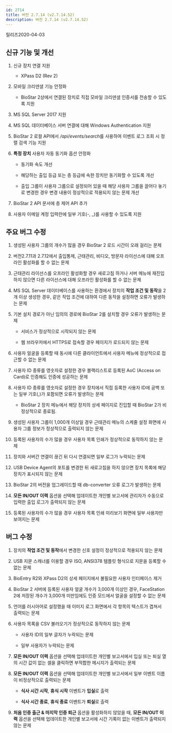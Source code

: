 ```yaml
---
id: 2714
title: 버전 2.7.14 (v2.7.14.52)
description: 버전 2.7.14 (v2.7.14.52)
---
```


릴리즈<Separator/>2020-04-03

## 신규 기능 및 개선

1. 신규 장치 연결 지원

    * XPass D2 (Rev 2)

1. 모바일 크리덴셜 기능 안정화

    * BioStar 2상에서 연결된 장치로 직접 모바일 크리덴셜 인증서를 전송할 수 있도록 지원

1. MS SQL Server 2017 지원

1. MS SQL 데이터베이스 서버 연결에 대해 Windows Authentication 지원

1. BioStar 2 로컬 API에서 */api/events/search*를 사용하여 이벤트 로그 조회 시 정렬 검색 기능 지원

1. **특정 장치** 사용자 자동 동기화 옵션 안정화

    * 동기화 속도 개선

    * 해당하는 출입 등급 또는 층 등급에 속한 장치만 동기화할 수 있도록 개선

    * 출입 그룹이 사용자 그룹으로 설정되어 있을 때 해당 사용자 그룹을 끌어다 놓기로 변경한 경우 변경 내용이 정상적으로 적용되지 않는 문제 개선

1. BioStar 2 API 문서에 층 제어 API 추가

1. 사용자 이메일 계정 입력란에 일부 기호(-, _)를 사용할 수 있도록 지원
    
## 주요 버그 수정

1. 생성된 사용자 그룹의 개수가 많을 경우 BioStar 2 로드 시간이 오래 걸리는 문제

1. 버전2.7.11과 2.7.12에서 출입통제, 근태관리, 비디오, 방문자 라이선스에 대해 오프라인 활성화를 할 수 없는 문제

1. 근태관리 라이선스를 오프라인 활성화할 경우 새로고침 하거나 서버 메뉴에 재진입하지 않으면 다른 라이선스에 대해 오프라인 활성화를 할 수 없는 문제

1. MS SQL Server 데이터베이스를 사용하는 환경에서 장치의 **작업 조건 및 동작**을 2개 이상 생성한 경우, 같은 작업 조건에 대하여 다른 동작을 설정하면 오류가 발생하는 문제

1. 기본 설치 경로가 아닌 임의의 경로에 BioStar 2를 설치할 경우 오류가 발생하는 문제

    * 서비스가 정상적으로 시작되지 않는 문제

    * 웹 브라우저에서 HTTPS로 접속할 경우 페이지가 로드되지 않는 문제

1. 사용자 얼굴을 등록할 때 동시에 다른 클라이언트에서 사용자 메뉴에 정상적으로 접근할 수 없는 문제

1. 사용자 ID 종류를 영숫자로 설정한 경우 블랙리스트로 등록된 AoC (Access on Card)로 인증해도 인증에 성공하는 문제

1. 사용자 ID 종류를 영숫자로 설정한 경우 장치에서 직접 등록한 사용자 ID에 공백 또는 일부 기호(,)가 포함되면 오류가 발생하는 문제

    * BioStar 2 장치 메뉴에서 해당 장치의 상세 페이지로 진입할 때 BioStar 2가 비정상적으로 종료됨.

1. 생성된 사용자 그룹이 1,000개 이상일 경우 근태관리 메뉴의 스케줄 설정 화면에 사용자 그룹 정보가 정상적으로 출력되지 않는 문제

1. 등록된 사용자의 수가 많을 경우 사용자 목록 인쇄가 정상적으로 동작하지 않는 문제

1. 장치와 서버간 연결이 끊긴 뒤 다시 연결되면 일부 로그가 누락되는 문제

1. USB Device Agent의 포트를 변경한 뒤 새로고침을 하지 않으면 장치 목록에 해당 장치가 표시되지 않는 문제

1. BioStar 2의 버전을 업그레이드할 때 db-converter 오류 로그가 발생하는 문제

1. **모든 IN/OUT 이력** 옵션을 선택해 업데이트한 개인별 보고서에 관리자가 수동으로 입력한 출입 로그가 출력되지 않는 문제

1. 등록된 사용자의 수가 많을 경우 사용자 목록 인쇄 미리보기 화면에 일부 사용자만 보여지는 문제

## 버그 수정

1. 장치의 **작업 조건 및 동작**에서 변경한 신호 설정이 정상적으로 적용되지 않는 문제

1. USB 지문 스캐너를 이용할 경우 ISO, ANSI378 템플릿 형식으로 지문을 등록할 수 없는 문제

1. BioEntry R2와 XPass D2의 상세 페이지에서 불필요한 사용자 인터페이스 제거

1. BioStar 2 서버에 등록된 사용자 얼굴 개수가 3,000개 이상인 경우, FaceStation 2에 저장된 개수가 3,000개 미만임에도 인증 모드에서 얼굴을 설정할 수 없는 문제

1. 언어를 러시아어로 설정했을 때 이미지 로그 화면에서 각 항목의 텍스트가 겹쳐서 출력되는 문제

1. 사용자 목록을 CSV 불러오기가 정상적으로 동작하지 않는 문제

    * 사용자 ID의 일부 글자가 누락되는 문제

    * 일부 사용자가 누락되는 문제

1.  **모든 IN/OUT 이력** 옵션을 선택해 업데이트한 개인별 보고서에서 입실 또는 퇴실 열의 시간 값이 없는 셀을 클릭하면 부적합한 메시지가 출력되는 문제

1.  **모든 IN/OUT 이력** 옵션을 선택해 업데이트한 개인별 보고서에서 일부 이벤트 이름이 비정상적으로 출력되는 문제

    * **식사 시간 시작**, **휴식 시작** 이벤트가 **입실**로 출력

    * **식사 시간 종료**, **휴식 종료** 이벤트가 **퇴실**로 출력

1. **처음 인증 출근 & 마지막 인증 퇴근** 옵션을 활성화하지 않았을 때, **모든 IN/OUT 이력** 옵션을 선택해 업데이트한 개인별 보고서에 시간 기록이 없는 이벤트가 출력되지 않는 문제